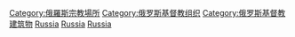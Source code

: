 [[Category:俄羅斯宗教場所|Category:俄羅斯宗教場所]]
[[Category:俄罗斯基督教组织|Category:俄罗斯基督教组织]]
[[Category:俄罗斯基督教建筑物|Category:俄罗斯基督教建筑物]]
[[Category:歐洲教堂|Russia]]
[[Category:亞洲教堂|Russia]]
[[Category:各国教堂|Russia]]